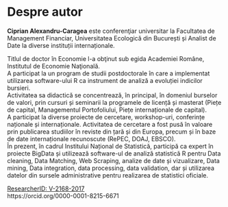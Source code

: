 \setcounter{page}{3}

# Despre autor {.unnumbered}  

__Ciprian Alexandru-Caragea__ este conferenţiar universitar la Facultatea de Management Financiar, Universitatea Ecologică din București și Analist de Date la diverse instituții internaționale.  
\begin{wrapfigure}{r}{0.3\textwidth}
  \begin{center}
    \includegraphics[width=0.3\textwidth]{images/Ciprian_DGINS2018.jpg}
  \end{center}
\end{wrapfigure}
Titlul de doctor în Economie l-a obţinut sub egida Academiei Române, Institutul de Economie Naţională.  
A participat la un program de studii postdoctorale în care a implementat utilizarea software-ului R ca instrument de analiză a evoluției indicilor bursieri.  
Activitatea sa didactică se concentrează, în principal, în domeniul burselor de valori, prin cursuri și seminarii la programele de licență și masterat (Piețe de capital, Managementul Portofoliului, Piețe internaționale de capital).   
A participat la diverse proiecte de cercetare, workshop-uri, conferințe naționale și internaționale.
Activitatea de cercetare a fost pusă în valoare prin publicarea studiilor în reviste din țară și din Europa, precum și în baze de date internaționale recunoscute (RePEC, DOAJ, EBSCO).  
În prezent, în cadrul Institului Național de Statistică, participă ca expert în proiecte BigData și utilizează software-ul de analiză statistică R pentru Data cleaning, Data Matching, Web Scraping, analize de date și vizualizare, Data mining, Data integration, data processing, data validation, dar și utilizarea datelor din sursele administrative pentru realizarea de statistici oficiale.  

[ResearcherID: V-2168-2017](http://www.researcherid.com/rid/V-2168-2017)  
https://orcid.org/0000-0001-8215-6671  

